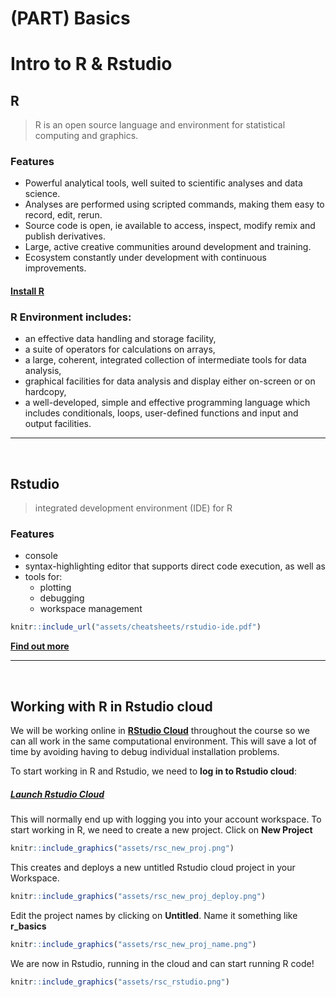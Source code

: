 # (PART) Basics {#basics} 

# Intro to R & Rstudio {#rstudio-basics}

## R

> R is an open source language and environment for statistical computing and graphics. 

### Features

- Powerful analytical tools, well suited to scientific analyses and data science.
- Analyses are performed using scripted commands, making them easy to record, edit, rerun.
- Source code is open, ie available to access, inspect, modify remix and publish derivatives.
- Large, active creative communities around development and training.
- Ecosystem constantly under development with continuous improvements.

#### [Install R](https://cran.r-project.org/mirrors.html){target="_blank"}


### R Environment includes:

- an effective data handling and storage facility,
- a suite of operators for calculations on arrays,
- a large, coherent, integrated collection of intermediate tools for data analysis,
- graphical facilities for data analysis and display either on-screen or on hardcopy, 
- a well-developed, simple and effective programming language which includes conditionals, loops, user-defined functions and input and output facilities.

***

<br>

## Rstudio

> integrated development environment (IDE) for R

### Features

- console 
- syntax-highlighting editor that supports direct code execution, as well as 
- tools for:
  - plotting
  - debugging 
  - workspace management

```r
knitr::include_url("assets/cheatsheets/rstudio-ide.pdf")
```

[**Find out more**](https://rstudio.com/products/rstudio/features/){target="_blank"}

***

<br>



## Working with R in Rstudio cloud

We will be working online in [**RStudio Cloud**](https://rstudio.cloud/) throughout the course so we can all work in the same computational environment. This will save a lot of time by avoiding having to debug individual installation problems. 

To start working in R and Rstudio, we need to **log in to Rstudio cloud**:

##### [Launch Rstudio Cloud](https://rstudio.cloud/project/){target="_blank"}

This will normally end up with logging you into your account workspace. To start working in R, we need to create a new project. Click on **New Project**

```r
knitr::include_graphics("assets/rsc_new_proj.png")
```

This creates and deploys a new untitled Rstudio cloud project in your Workspace. 

```r
knitr::include_graphics("assets/rsc_new_proj_deploy.png")
```

Edit the project names by clicking on **Untitled**. Name it something like **r_basics**

```r
knitr::include_graphics("assets/rsc_new_proj_name.png")
```

We are now in Rstudio, running in the cloud and can start running R code!

```r
knitr::include_graphics("assets/rsc_rstudio.png")
```
